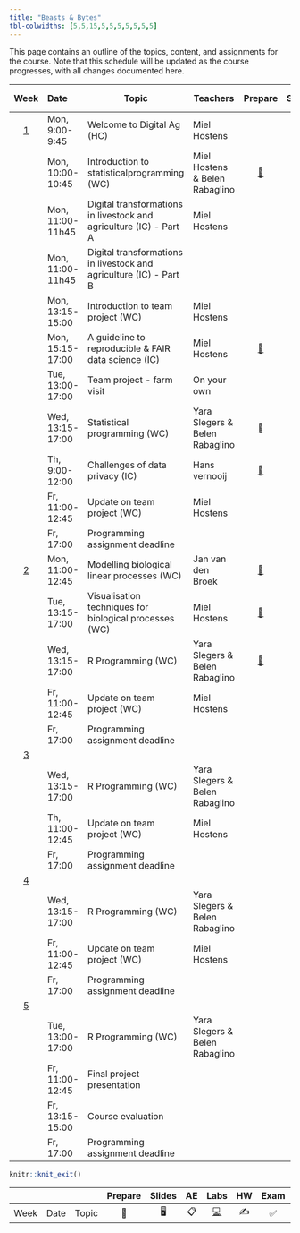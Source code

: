 ```yaml
---
title: "Beasts & Bytes"
tbl-colwidths: [5,5,15,5,5,5,5,5,5,5]
---
```


This page contains an outline of the topics, content, and assignments for the course. Note that this schedule will be updated as the course progresses, with all changes documented here.

::: column-screen-inset-right
|          Week           | Date             | Topic                                                              | Teachers                       |                                  Prepare                                   |                             Slides                              | Code'n Practice |                                 Assignment                                 |                             Project                              |
|:-----------------------:|:-----------------|--------------------------------------------------------------------|--------------------------------|:--------------------------------------------------------------------------:|:---------------------------------------------------------------:|:---------------:|:--------------------------------------------------------------------------:|:----------------------------------------------------------------:|
| [1](/weeks/week-1.html) | Mon, 9:00-9:45   | Welcome to Digital Ag (HC)                                         | Miel Hostens                   |                                                                            |            [🖥️](slides/lec-1.html "Lecture slides")             |                 |                                                                            |                                                                  |
|                         | Mon, 10:00-10:45 | Introduction to statisticalprogramming (WC)                        | Miel Hostens & Belen Rabaglino |     [📖](weeks/week-1.html#introduction-to-statistical-programming-wc)     |          [🖥️](/computing-access.html "Lecture slides")          |                 |                                                                            |                                                                  |
|                         | Mon, 11:00-11h45 | Digital transformations in livestock and agriculture (IC) - Part A | Miel Hostens                   |                                                                            | [🖥️](https://prezi.com/view/K5uOZ9e0ilLYWFkgE27W/ "Lab slides") |                 |                                                                            |                                                                  |
|                         | Mon, 11:00-11h45 | Digital transformations in livestock and agriculture (IC) - Part B |                                |                                                                            |                                                                 |                 |                                                                            |                                                                  |
|                         | Mon, 13:15-15:00 | Introduction to team project (WC)                                  | Miel Hostens                   |                                                                            |                                                                 |                 |                                                                            | [📂](https://drive.google.com/drive/folders/0AP9RxLUFwHObUk9PVA) |
|                         | Mon, 15:15-17:00 | A guideline to reproducible & FAIR data science (IC)               | Miel Hostens                   |  [📖](weeks/week-1.html#a-guideline-to-reproducible-fair-data-science-ic)  |                                                                 |                 |                                                                            |                                                                  |
|                         | Tue, 13:00-17:00 | Team project - farm visit                                          | On your own                    |                                                                            |                                                                 |                 |                                                                            |                                                                  |
|                         | Wed, 13:15-17:00 | Statistical programming (WC)                                       | Yara Slegers & Belen Rabaglino |       [📖](https://dodona.be/en/courses/2982/#series-32095-prologue)       |                                                                 |       💻        |                                                                            |                                                                  |
|                         | Th, 9:00-12:00   | Challenges of data privacy (IC)                                    | Hans vernooij                  |           [📖](weeks/week-1.html#challenges-of-data-privacy-ic)            |      [🖥️](https://ulearning.uu.nl/course/view.php?id=838)       |                 |                                                                            |                                                                  |
|                         | Fr, 11:00-12:45  | Update on team project (WC)                                        | Miel Hostens                   |                                                                            |                                                                 |                 |                                                                            | [📂](https://drive.google.com/drive/folders/0AP9RxLUFwHObUk9PVA) |
|                         | Fr, 17:00        | Programming assignment deadline                                    |                                |                                                                            |                                                                 |                 |      [📋](https://dodona.be/en/courses/2982/#series-32098-2-r-basics)      |                                                                  |
| [2](/weeks/week-2.html) | Mon, 11:00-12:45 | Modelling biological linear processes (WC)                         | Jan van den Broek              |      [📖](weeks/week-2.html#modelling-biological-linear-processes-wc)      |                                                                 |                 |                                                                            |                                                                  |
|                         | Tue, 13:15-17:00 | Visualisation techniques for biological processes (WC)             | Miel Hostens                   |      [📖](weeks/week-2.html#modelling-biological-linear-processes-wc)      |       [🖥️](https://prezi.com/view/5qya8mcjAuEuXwnASN2Y/)        |                 |                                                                            |                                                                  |
|                         | Wed, 13:15-17:00 | R Programming (WC)                                                 | Yara Slegers & Belen Rabaglino | [📖](https://dodona.be/en/courses/2982/#series-32099-3-programming-basics) |                                                                 |                 |                                                                            |                                                                  |
|                         | Fr, 11:00-12:45  | Update on team project (WC)                                        | Miel Hostens                   |                                                                            |                                                                 |                 |                                                                            | [📂](https://drive.google.com/drive/folders/0AP9RxLUFwHObUk9PVA) |
|                         | Fr, 17:00        | Programming assignment deadline                                    |                                |                                                                            |                                                                 |                 | [📋](https://dodona.be/en/courses/2982/#series-32099-3-programming-basics) |                                                                  |
| [3](/weeks/week-3.html) |                  |                                                                    |                                |                                                                            |                                                                 |                 |                                                                            |                                                                  |
|                         | Wed, 13:15-17:00 | R Programming (WC)                                                 | Yara Slegers & Belen Rabaglino |                                                                            |                                                                 |                 |                                                                            |                                                                  |
|                         | Th, 11:00-12:45  | Update on team project (WC)                                        | Miel Hostens                   |                                                                            |                                                                 |                 |                                                                            | [📂](https://drive.google.com/drive/folders/0AP9RxLUFwHObUk9PVA) |
|                         | Fr, 17:00        | Programming assignment deadline                                    |                                |                                                                            |                                                                 |                 |   [📋](https://dodona.be/en/courses/2982/#series-32100-4-the-tidyverse)    |                                                                  |
| [4](/weeks/week-4.html) |                  |                                                                    |                                |                                                                            |                                                                 |                 |                                                                            |                                                                  |
|                         | Wed, 13:15-17:00 | R Programming (WC)                                                 | Yara Slegers & Belen Rabaglino |                                                                            |                                                                 |                 |                                                                            |                                                                  |
|                         | Fr, 11:00-12:45  | Update on team project (WC)                                        | Miel Hostens                   |                                                                            |                                                                 |                 |                                                                            | [📂](https://drive.google.com/drive/folders/0AP9RxLUFwHObUk9PVA) |
|                         | Fr, 17:00        | Programming assignment deadline                                    |                                |                                                                            |                                                                 |                 |   [📋](https://dodona.be/en/courses/2982/#series-32101-5-importing-data)   |                                                                  |
| [5](/weeks/week-5.html) |                  |                                                                    |                                |                                                                            |                                                                 |                 |                                                                            |                                                                  |
|                         | Tue, 13:00-17:00 | R Programming (WC)                                                 | Yara Slegers & Belen Rabaglino |                                                                            |                                                                 |                 |                                                                            |                                                                  |
|                         | Fr, 11:00-12:45  | Final project presentation                                         |                                |                                                                            |                                                                 |                 |                                                                            | [📂](https://drive.google.com/drive/folders/0AP9RxLUFwHObUk9PVA) |
|                         | Fr, 13:15-15:00  | Course evaluation                                                  |                                |                                                                            |                                                                 |                 |                                                                            |                                                                  |
|                         | Fr, 17:00        | Programming assignment deadline                                    |                                |                                                                            |                                                                 |                 |                                     📋                                     |                                                                  |
:::

```r
knitr::knit_exit()
```

|      |      |       | Prepare | Slides | AE  |                                                    Labs                                                    | HW  | Exam | Project |
|------|------|-------|:-------:|:------:|:---:|:----------------------------------------------------------------------------------------------------------:|:---:|:----:|:-------:|
| Week | Date | Topic |   📖    |   🖥️   | 📋  | [💻](https://sakai.duke.edu/samigo-app/servlet/Login?id=6fa7ebf3-01af-42a6-91ba-3e813d3901221641094171786) | ✍️  |  ✅  |   📂    |
